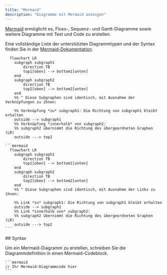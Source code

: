 ```yaml
---
title: "Mermaid"
description: "Diagramme mit Mermaid anzeigen"
---
```


[Mermaid](https://mermaid.js.org/) ermöglicht es, Fluss-, Sequenz- und Gantt-Diagramme sowie weitere Diagramme mit Text und Code zu erstellen.

Eine vollständige Liste der unterstützten Diagrammtypen und der Syntax finden Sie in der [Mermaid-Dokumentation](https://mermaid.js.org/intro/).

```mermaid
  flowchart LR
    subgraph subgraph1
        direction TB
        top1[oben] --> bottom1[unten]
    end
    subgraph subgraph2
        direction TB
        top2[oben] --> bottom2[unten]
    end
    %% ^ Diese Subgraphen sind identisch, mit Ausnahme der Verknüpfungen zu ihnen:

    %% Verknüpfung *zu* subgraph1: Die Richtung von subgraph1 bleibt erhalten
    outside --> subgraph1
    %% Verknüpfung *innerhalb* von subgraph2:
    %% subgraph2 übernimmt die Richtung des übergeordneten Graphen (LR)
    outside ---> top2
```

````mdx Mermaid flowchart example
```mermaid
  flowchart LR
    subgraph subgraph1
        direction TB
        top1[oben] --> bottom1[unten]
    end
    subgraph subgraph2
        direction TB
        top2[oben] --> bottom2[unten]
    end
    %% ^ Diese Subgraphen sind identisch, mit Ausnahme der Links zu ihnen:

    %% Link *zu* subgraph1: Die Richtung von subgraph1 bleibt erhalten
    outside --> subgraph1
    %% Link *innerhalb von* subgraph2:
    %% subgraph2 übernimmt die Richtung des übergeordneten Graphen (LR)
    outside ---> top2
```
````


<div id="syntax">
  ## Syntax
</div>

Um ein Mermaid-Diagramm zu erstellen, schreiben Sie die Diagrammdefinition in einen Mermaid-Codeblock.

````mdx
```mermaid
// Ihr Mermaid-Diagrammcode hier
```
````
